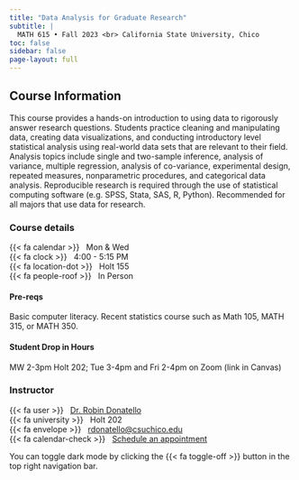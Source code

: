 ```yaml
---
title: "Data Analysis for Graduate Research"
subtitle: |
  MATH 615 • Fall 2023 <br> California State University, Chico
toc: false
sidebar: false
page-layout: full
---
```



## Course Information

This course provides a hands-on introduction to using data to rigorously answer research questions. Students practice cleaning and manipulating data, creating data visualizations, and conducting introductory level statistical analysis using real-world data sets that are relevant to their field. Analysis topics include single and two-sample inference, analysis of variance, multiple regression, analysis of co-variance, experimental design, repeated measures, nonparametric procedures, and categorical data analysis. Reproducible research is required through the use of statistical computing software (e.g. SPSS, Stata, SAS, R, Python). Recommended for all majors that use data for research.

::: {.grid .course-details}


::: {.g-col-4}
### Course details

{{< fa calendar >}} &nbsp; Mon & Wed  
{{< fa clock >}} &nbsp; 4:00 - 5:15 PM    
{{< fa location-dot >}} &nbsp; Holt 155  
{{< fa people-roof >}} &nbsp; In Person
:::


::: {.g-col-4}
#### Pre-reqs
Basic computer literacy. Recent statistics course such as Math 105, MATH 315, or MATH 350.

#### Student Drop in Hours

MW 2-3pm Holt 202; Tue 3-4pm and Fri 2-4pm on Zoom (link in Canvas)
:::



::: {.g-col-4}
### Instructor

{{< fa user >}} &nbsp; [Dr. Robin Donatello](https://www.norcalbiostat.com)  
{{< fa university >}} &nbsp; Holt 202  
{{< fa envelope >}} &nbsp; <a href="mailto:rdonatello@csuchico.edu">rdonatello@csuchico.edu</a>  
{{< fa calendar-check >}} &nbsp; [Schedule an appointment](https://dr-donatello.youcanbook.me/)
:::

:::


:::{.callout-tip}
You can toggle dark mode by clicking the {{< fa toggle-off >}} button in the top right navigation bar.
:::